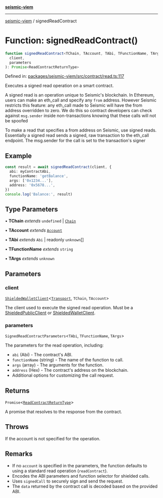 [**seismic-viem**](/seismic-viem/README.mdx)

---

[seismic-viem](/seismic-viem/globals.mdx) / signedReadContract

# Function: signedReadContract()

```ts
function signedReadContract<TChain, TAccount, TAbi, TFunctionName, TArgs>(
  client,
  parameters
): Promise<ReadContractReturnType>
```

Defined in: [packages/seismic-viem/src/contract/read.ts:117](https://github.com/SeismicSystems/seismic-client/blob/1cf28f7efa87d88dbbf125297b22238c4b4e0bba/packages/seismic-viem/src/contract/read.ts#L117)

Executes a signed read operation on a smart contract.

A signed read is an operation unique to Seismic's blockchain.
In Ethereum, users can make an eth_call and specify any `from` address.
However Seismic restricts this feature: any eth_call made to Seismic
will have the from address overridden to zero. We do this so contract
developers can check against `msg.sender` inside non-transactions knowing
that these calls will not be spoofed

To make a read that specifies a from address on Seismic, use signed reads.
Essentially a signed read sends a signed, raw transaction to the eth_call endpoint.
The msg.sender for the call is set to the transaction's signer

## Example

```typescript
const result = await signedReadContract(client, {
  abi: myContractAbi,
  functionName: 'getBalance',
  args: ['0x1234...'],
  address: '0x5678...',
})
console.log('Balance:', result)
```

## Type Parameters

• **TChain** _extends_ `undefined` \| [`Chain`](https://github.com/wevm/viem)

• **TAccount** _extends_ [`Account`](https://github.com/wevm/viem)

• **TAbi** _extends_ `Abi` \| readonly `unknown`[]

• **TFunctionName** _extends_ `string`

• **TArgs** _extends_ `unknown`

## Parameters

### client

[`ShieldedWalletClient`](/seismic-viem/type-aliases/ShieldedWalletClient.mdx)\<[`Transport`](https://github.com/wevm/viem), `TChain`, `TAccount`\>

The client used to execute the signed read operation.
Must be a [ShieldedPublicClient](/seismic-viem/type-aliases/ShieldedPublicClient.mdx) or [ShieldedWalletClient](/seismic-viem/type-aliases/ShieldedWalletClient.mdx).

### parameters

`SignedReadContractParameters`\<`TAbi`, `TFunctionName`, `TArgs`\>

The parameters for the read operation, including:

- `abi` (Abi) - The contract's ABI.
- `functionName` (string) - The name of the function to call.
- `args` (array) - The arguments for the function.
- `address` (Hex) - The contract's address on the blockchain.
- Additional options for customizing the call request.

## Returns

`Promise`\<[`ReadContractReturnType`](https://github.com/wevm/viem)\>

A promise that resolves to the response from the contract.

## Throws

If the account is not specified for the operation.

## Remarks

- If no `account` is specified in the parameters, the function defaults to using a standard read operation (`readContract`).
- Encodes the ABI parameters and function selector for shielded calls.
- Uses `signedCall` to securely sign and send the request.
- The `data` returned by the contract call is decoded based on the provided ABI.
